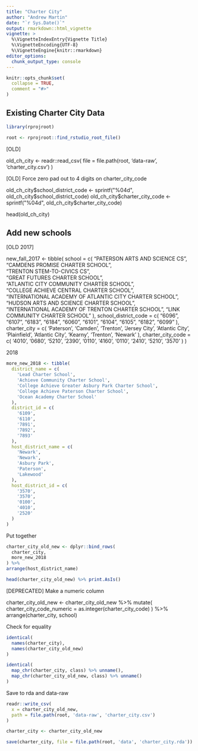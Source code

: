 ```yaml
---
title: "Charter City"
author: "Andrew Martin"
date: "`r Sys.Date()`"
output: rmarkdown::html_vignette
vignette: >
  %\VignetteIndexEntry{Vignette Title}
  %\VignetteEncoding{UTF-8}
  %\VignetteEngine{knitr::rmarkdown}
editor_options: 
  chunk_output_type: console
---
```


```r
knitr::opts_chunk$set(
  collapse = TRUE,
  comment = "#>"
)
```

## Existing Charter City Data

```r

library(rprojroot)

root <- rprojroot::find_rstudio_root_file()

```



[OLD]

old_ch_city <- readr::read_csv(
  file = file.path(root, 'data-raw', 'charter_city.csv')
)

[OLD] Force zero pad out to 4 digits on charter_city_code

old_ch_city$school_district_code <- sprintf("%04d", old_ch_city$school_district_code)
old_ch_city$charter_city_code <- sprintf("%04d", old_ch_city$charter_city_code)

head(old_ch_city)


## Add new schools

[OLD 2017]

new_fall_2017 <- tibble(
  school = c(
    "PATERSON ARTS AND SCIENCE CS",                      
    "CAMDENS PROMISE CHARTER SCHOOL",             
    "TRENTON STEM-TO-CIVICS CS",                      
    "GREAT FUTURES CHARTER SCHOOL",                         
    "ATLANTIC CITY COMMUNITY CHARTER SCHOOL",               
    "COLLEGE ACHIEVE CENTRAL CHARTER SCHOOL",              
    "INTERNATIONAL ACADEMY OF ATLANTIC CITY CHARTER SCHOOL",
    "HUDSON ARTS AND SCIENCE  CHARTER SCHOOL",      
    "INTERNATIONAL ACADEMY OF TRENTON CHARTER SCHOOL",
    "LINK COMMUNITY CHARTER SCHOOL"
  ),
  school_district_code = c(
    "6096", "6107", "6183", "6184", "6060", "6101", "6104", "6105", "6182", "6099"
  ),
  charter_city = c(
    'Paterson', 'Camden', 'Trenton', 'Jersey City', 'Atlantic City',
    'Plainfield', 'Atlantic City', 'Kearny', 'Trenton', 'Newark'
  ),
  charter_city_code = c(
    '4010', '0680', '5210', '2390', '0110', 
    '4160', '0110', '2410', '5210', '3570'
  )
)

2018

```r

more_new_2018 <- tibble(
  district_name = c(
    'Lead Charter School',
    'Achieve Community Charter School',
    'College Achieve Greater Asbury Park Charter School',
    'College Achieve Paterson Charter School',
    'Ocean Academy Charter School'
  ),
  district_id = c(
    '6109',
    '6110',
    '7891',
    '7892',
    '7893'
  ),
  host_district_name = c(
    'Newark',
    'Newark',
    'Asbury Park',
    'Paterson',
    'Lakewood'
  ),
  host_district_id = c(
    '3570',
    '3570',
    '0100',
    '4010',
    '2520'
  )
)

```


Put together

```r

charter_city_old_new <- dplyr::bind_rows(
  charter_city,
  more_new_2018
) %>% 
arrange(host_district_name)

head(charter_city_old_new) %>% print.AsIs()
```

[DEPRECATED] Make a numeric column

charter_city_old_new <- charter_city_old_new %>%
  mutate(
    charter_city_code_numeric = as.integer(charter_city_code)
  ) %>% 
  arrange(charter_city, school)


Check for equality

```r

identical(
  names(charter_city),
  names(charter_city_old_new)
)

identical(
  map_chr(charter_city, class) %>% unname(),
  map_chr(charter_city_old_new, class) %>% unname()
)
```

Save to rda and data-raw

```r

readr::write_csv(
  x = charter_city_old_new,
  path = file.path(root, 'data-raw', 'charter_city.csv')
)

```

```r

charter_city <- charter_city_old_new

save(charter_city, file = file.path(root, 'data', 'charter_city.rda'))

```

